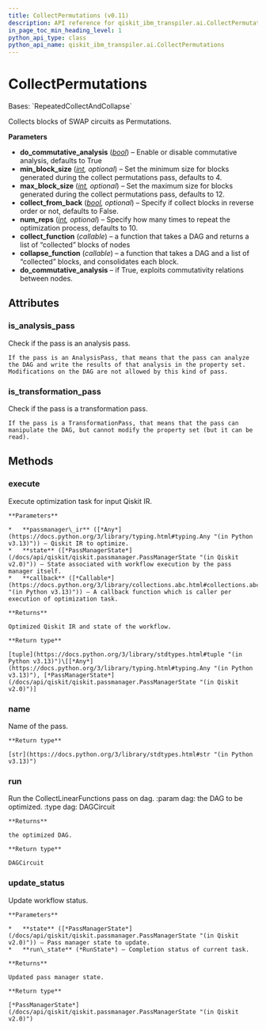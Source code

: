 ```yaml
---
title: CollectPermutations (v0.11)
description: API reference for qiskit_ibm_transpiler.ai.CollectPermutations in qiskit-ibm-transpiler v0.11
in_page_toc_min_heading_level: 1
python_api_type: class
python_api_name: qiskit_ibm_transpiler.ai.CollectPermutations
---
```


# CollectPermutations

<Class id="qiskit_ibm_transpiler.ai.CollectPermutations" isDedicatedPage={true} github="https://github.com/Qiskit/qiskit-ibm-transpiler/tree/stable/0.11/qiskit_ibm_transpiler/ai/collection.py#L361-L398" signature="qiskit_ibm_transpiler.ai.CollectPermutations(do_commutative_analysis: bool = True, min_block_size: int = 4, max_block_size: int = PERMUTATION_MAX_BLOCK_SIZE, collect_from_back: bool = False, num_reps: int = 10)" modifiers="class">
  Bases: `RepeatedCollectAndCollapse`

  Collects blocks of SWAP circuits as Permutations.

  **Parameters**

  *   **do\_commutative\_analysis** ([*bool*](https://docs.python.org/3/library/functions.html#bool "(in Python v3.13)")) – Enable or disable commutative analysis, defaults to True
  *   **min\_block\_size** ([*int*](https://docs.python.org/3/library/functions.html#int "(in Python v3.13)")*, optional*) – Set the minimum size for blocks generated during the collect permutations pass, defaults to 4.
  *   **max\_block\_size** ([*int*](https://docs.python.org/3/library/functions.html#int "(in Python v3.13)")*, optional*) – Set the maximum size for blocks generated during the collect permutations pass, defaults to 12.
  *   **collect\_from\_back** ([*bool*](https://docs.python.org/3/library/functions.html#bool "(in Python v3.13)")*, optional*) – Specify if collect blocks in reverse order or not, defaults to False.
  *   **num\_reps** ([*int*](https://docs.python.org/3/library/functions.html#int "(in Python v3.13)")*, optional*) – Specify how many times to repeat the optimization process, defaults to 10.
  *   **collect\_function** (*callable*) – a function that takes a DAG and returns a list of “collected” blocks of nodes
  *   **collapse\_function** (*callable*) – a function that takes a DAG and a list of “collected” blocks, and consolidates each block.
  *   **do\_commutative\_analysis** – if True, exploits commutativity relations between nodes.

  ## Attributes

  ### is\_analysis\_pass

  <Attribute id="qiskit_ibm_transpiler.ai.CollectPermutations.is_analysis_pass">
    Check if the pass is an analysis pass.

    If the pass is an AnalysisPass, that means that the pass can analyze the DAG and write the results of that analysis in the property set. Modifications on the DAG are not allowed by this kind of pass.
  </Attribute>

  ### is\_transformation\_pass

  <Attribute id="qiskit_ibm_transpiler.ai.CollectPermutations.is_transformation_pass">
    Check if the pass is a transformation pass.

    If the pass is a TransformationPass, that means that the pass can manipulate the DAG, but cannot modify the property set (but it can be read).
  </Attribute>

  ## Methods

  ### execute

  <Function id="qiskit_ibm_transpiler.ai.CollectPermutations.execute" signature="execute(passmanager_ir, state, callback=None)">
    Execute optimization task for input Qiskit IR.

    **Parameters**

    *   **passmanager\_ir** ([*Any*](https://docs.python.org/3/library/typing.html#typing.Any "(in Python v3.13)")) – Qiskit IR to optimize.
    *   **state** ([*PassManagerState*](/docs/api/qiskit/qiskit.passmanager.PassManagerState "(in Qiskit v2.0)")) – State associated with workflow execution by the pass manager itself.
    *   **callback** ([*Callable*](https://docs.python.org/3/library/collections.abc.html#collections.abc.Callable "(in Python v3.13)")) – A callback function which is caller per execution of optimization task.

    **Returns**

    Optimized Qiskit IR and state of the workflow.

    **Return type**

    [tuple](https://docs.python.org/3/library/stdtypes.html#tuple "(in Python v3.13)")\[[*Any*](https://docs.python.org/3/library/typing.html#typing.Any "(in Python v3.13)"), [*PassManagerState*](/docs/api/qiskit/qiskit.passmanager.PassManagerState "(in Qiskit v2.0)")]
  </Function>

  ### name

  <Function id="qiskit_ibm_transpiler.ai.CollectPermutations.name" signature="name()">
    Name of the pass.

    **Return type**

    [str](https://docs.python.org/3/library/stdtypes.html#str "(in Python v3.13)")
  </Function>

  ### run

  <Function id="qiskit_ibm_transpiler.ai.CollectPermutations.run" github="https://github.com/Qiskit/qiskit-ibm-transpiler/tree/stable/0.11/qiskit_ibm_transpiler/ai/collection.py#L254-L278" signature="run(dag)">
    Run the CollectLinearFunctions pass on dag. :param dag: the DAG to be optimized. :type dag: DAGCircuit

    **Returns**

    the optimized DAG.

    **Return type**

    DAGCircuit
  </Function>

  ### update\_status

  <Function id="qiskit_ibm_transpiler.ai.CollectPermutations.update_status" signature="update_status(state, run_state)">
    Update workflow status.

    **Parameters**

    *   **state** ([*PassManagerState*](/docs/api/qiskit/qiskit.passmanager.PassManagerState "(in Qiskit v2.0)")) – Pass manager state to update.
    *   **run\_state** (*RunState*) – Completion status of current task.

    **Returns**

    Updated pass manager state.

    **Return type**

    [*PassManagerState*](/docs/api/qiskit/qiskit.passmanager.PassManagerState "(in Qiskit v2.0)")
  </Function>
</Class>

